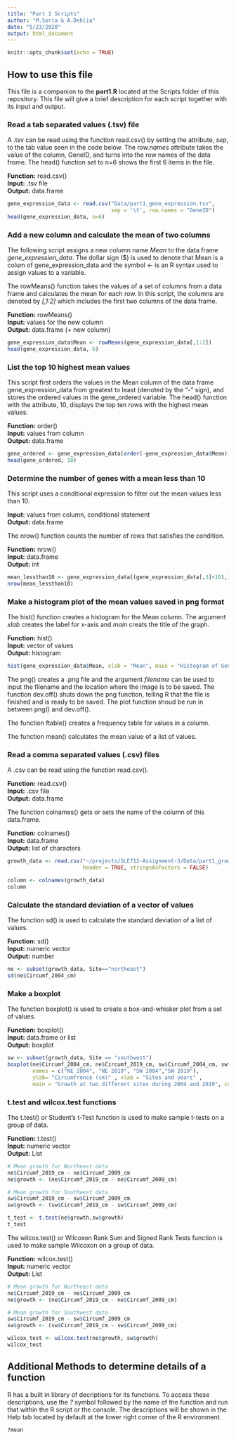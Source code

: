```yaml
---
title: "Part 1 Scripts"
author: "M.Soria & A.Dehlia"
date: "5/23/2020"
output: html_document
---
```


```r
knitr::opts_chunk$set(echo = TRUE)
```

## How to use this file

This file is a companion to the **part1.R** located at the Scripts folder of this repository. This file will give a brief description for each script together with its input and output.


### Read a tab separated values (.tsv) file 
A .tsv can be read using the function read.csv() by setting the attribute, *sep*, to the tab value seen in the code below. The *row.names* attribute takes the value of the column, GeneID, and turns into the row names of the data frome. The head() function set to n=6 shows the first 6 items in the file.

**Function:** read.csv() <br />
**Input:** .tsv file <br />
**Output:** data.frame

```r
gene_expression_data <- read.csv("Data/part1_gene_expression.tsv", 
                                 sep = '\t', row.names = "GeneID")
head(gene_expression_data, n=6)
```


### Add a new column and calculate the mean of two columns 
The following script assigns a new column name *Mean* to the data frame *gene_expression_data*. The dollar sign ($) is used to denote that Mean is a colum of gene_expression_data and the symbol *<-* is an R syntax used to assign values to a variable. <br />

The rowMeans() function takes the values of a set of columns from a data frame and calculates the mean for each row. In this script, the columns are denoted by *[,1:2]* which includes the first two columns of the data frame.

**Function:** rowMeans()<br />
**Input:** values for the new column <br />
**Output:** data.frame (+ new column)

```r
gene_expression_data$Mean <- rowMeans(gene_expression_data[,1:2])
head(gene_expression_data, 6)
```


### List the top 10 highest mean values  
This script first orders the values in the Mean column of the data frame gene_expression_data from greatest to least (denoted by the "-" sign), and stores the ordered values in the gene_ordered variable. The head() function with the attribute, 10, displays the top ten rows with the highest mean values.


**Function:** order()<br />
**Input:** values from column <br />
**Output:** data.frame

```r
gene_ordered <- gene_expression_data[order(-gene_expression_data$Mean),]
head(gene_ordered, 10)
```


### Determine the number of genes with a mean less than 10 
This script uses a conditional expression to filter out the mean values less than 10. 


**Input:** values from column, conditional statement <br />
**Output:** data.frame


The nrow() function counts the number of rows that satisfies the condition. 


**Function:** nrow()<br />
**Input:** data.frame <br />
**Output:** int

```r
mean_lessthan10 <- gene_expression_data[(gene_expression_data[,3]<10),]
nrow(mean_lessthan10)
```


### Make a histogram plot of the mean values saved in png format
The hist() function creates a histogram for the Mean column. The argument *xlab* creates the label for x-axis and *main* creats the title of the graph. 


**Function:** hist()<br />
**Input:** vector of values <br />
**Output:** histogram


```r
hist(gene_expression_data$Mean, xlab = "Mean", main = "Histogram of Gene Expression Data Mean")
```

The png() creates a .png file and the argument *filename* can be used to input the filename and the location where the image is to be saved. The function dev.off() shuts down the png function, telling R that the file is finished and is ready to be saved. The plot function shoud be run in between png() and dev.off().


The function ftable() creates a frequency table for values in a column.

The function mean() calculates the mean value of a list of values.


### Read a comma separated values (.csv) files
A .csv can be read using the function read.csv().


**Function:** read.csv()<br />
**Input:** .csv file <br />
**Output:** data.frame

The function colnames() gets or sets the name of the column of this data.frame.

**Function:** colnames()<br />
**Input:** data.frame <br />
**Output:** list of characters

```r
growth_data <- read.csv("~/projects/SLE712-Assignment-3/Data/part1_growth_data.csv",
                        header = TRUE, stringsAsFactors = FALSE)

column <- colnames(growth_data)
column
```


### Calculate the standard deviation of a vector of values

The function sd() is used to calculate the standard deviation of a list of values. 


**Function:** sd()<br />
**Input:** numeric vector <br />
**Output:** number

```r
ne <- subset(growth_data, Site=="northeast")
sd(ne$Circumf_2004_cm)
```


### Make a boxplot

The function boxplot() is used to create a  box-and-whisker plot from a set of values. 


**Function:** boxplot()<br />
**Input:** data.frame or list <br />
**Output:** boxplot

```r
sw <- subset(growth_data, Site == "southwest")
boxplot(ne$Circumf_2004_cm, ne$Circumf_2019_cm, sw$Circumf_2004_cm, sw$Circumf_2019_cm,
        names = c("NE 2004", "NE 2019", "SW 2004","SW 2019"),
        ylab= "Circumfrence (cm)" , xlab = "Sites and years" ,
        main = "Growth at two different sites during 2004 and 2019", col= "green")
```


### t.test and wilcox.test functions

The t.test() or Student's t-Test function is used to make sample t-tests on a group of data. 

**Function:** t.test()<br />
**Input:** numeric vector <br />
**Output:** List

```r
# Mean growth for Northeast data
ne$Circumf_2019_cm - ne$Circumf_2009_cm
ne$growth <- (ne$Circumf_2019_cm - ne$Circumf_2009_cm)

# Mean growth for Southwest data
sw$Circumf_2019_cm - sw$Circumf_2009_cm
sw$growth <- (sw$Circumf_2019_cm - sw$Circumf_2009_cm)

t_test <- t.test(ne$growth,sw$growth)
t_test
```

The wilcox.test() or Wilcoxon Rank Sum and Signed Rank Tests function is used to make sample Wilcoxon on a group of data. 


**Function:** wilcox.test()<br />
**Input:** numeric vector <br />
**Output:** List

```r
# Mean growth for Northeast data
ne$Circumf_2019_cm - ne$Circumf_2009_cm
ne$growth <- (ne$Circumf_2019_cm - ne$Circumf_2009_cm)

# Mean growth for Southwest data
sw$Circumf_2019_cm - sw$Circumf_2009_cm
sw$growth <- (sw$Circumf_2019_cm - sw$Circumf_2009_cm)

wilcox_test <- wilcox.test(ne$growth, sw$growth)
wilcox_test
```


## Additional Methods to determine details of a function
R has a built in library of decriptions for its functions. To access these descriptions, use the *?* symbol followed by the name of the function and run that within the R script or the console. The descriptions will be shown in the Help tab located by default at the lower right corner of the R environment.

```r
?mean 
```